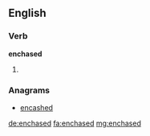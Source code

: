 ==English==

===Verb===
'''enchased'''

# {{en-past of|enchase}}

===Anagrams===
* [[encashed#English|encashed]]

[[de:enchased]]
[[fa:enchased]]
[[mg:enchased]]